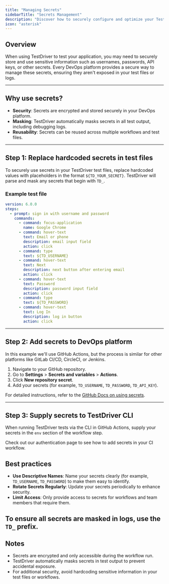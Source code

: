 ```yaml
---
title: "Managing Secrets"
sidebarTitle: "Secrets Management"
description: "Discover how to securely configure and optimize your TestDriver CLI environment for seamless CI/CD workflows."
icon: "asterisk"
---
```


## Overview

When using TestDriver to test your application, you may need to securely store and use sensitive information such as usernames, passwords, API keys, or other secrets. Every DevOps platform provides a secure way to manage these secrets, ensuring they aren't exposed in your test files or logs.

---

## Why use secrets?

- **Security**: Secrets are encrypted and stored securely in your DevOps platform.
- **Masking**: TestDriver automatically masks secrets in all test output, including debugging logs.
- **Reusability**: Secrets can be reused across multiple workflows and test files.

---

## Step 1: Replace hardcoded secrets in test files

To securely use secrets in your TestDriver test files, replace hardcoded values with placeholders in the format `${TD_YOUR_SECRET}`. TestDriver will parse and mask any secrets that begin with `TD_`.

### Example test file

```yaml login.yaml highlight={11, 12, 21, 22}
version: 6.0.0
steps:
  - prompt: sign in with username and password
    commands:
      - command: focus-application
        name: Google Chrome
      - command: hover-text
        text: Email or phone
        description: email input field
        action: click
      - command: type
        text: ${TD_USERNAME}
      - command: hover-text
        text: Next
        description: next button after entering email
        action: click
      - command: hover-text
        text: Password
        description: password input field
        action: click
      - command: type
        text: ${TD_PASSWORD}
      - command: hover-text
        text: Log In
        description: log in button
        action: click
```

---

## Step 2: Add secrets to DevOps platform

In this example we'll use GitHub Actions, but the process is similar for other platforms like GitLab CI/CD, CircleCI, or Jenkins.

1. Navigate to your GitHub repository.
2. Go to **Settings** > **Secrets and variables** > **Actions**.
3. Click **New repository secret**.
4. Add your secrets (for example, `TD_USERNAME`, `TD_PASSWORD`, `TD_API_KEY`).

For detailed instructions, refer to the [GitHub Docs on using secrets](https://docs.github.com/en/actions/security-guides/encrypted-secrets).

---

## Step 3: Supply secrets to TestDriver CLI

When running TestDriver tests via the CLI in GitHub Actions, supply your secrets in the `env` section of the workflow step.

<Card title="Adding secrets to CI" icon="link" href="/guide/authentication">
  Check out our authentication page to see how to add secrets in your CI
  workflow.
</Card>

## Best practices

- **Use Descriptive Names**: Name your secrets clearly (for example, `TD_USERNAME`, `TD_PASSWORD`) to make them easy to identify.
- **Rotate Secrets Regularly**: Update your secrets periodically to enhance security.
- **Limit Access**: Only provide access to secrets for workflows and team members that require them.

## <Note>To ensure all secrets are masked in logs, use the `TD_` prefix.</Note>

## Notes

- Secrets are encrypted and only accessible during the workflow run.
- TestDriver automatically masks secrets in test output to prevent accidental exposure.
- For additional security, avoid hardcoding sensitive information in your test files or workflows.
